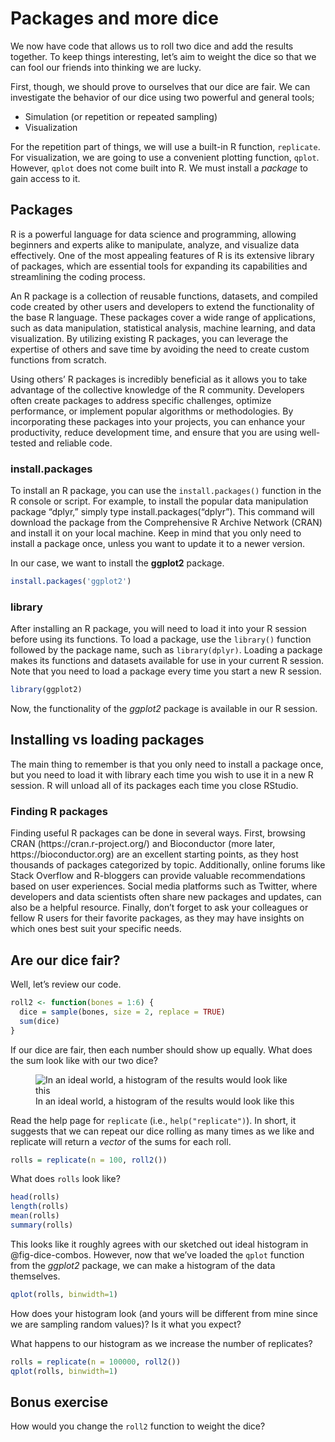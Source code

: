 # Packages and more dice

We now have code that allows us to roll two dice and add the results together. 
To keep things interesting, let's aim to weight the dice so that we can fool
our friends into thinking we are lucky.

First, though, we should prove to ourselves that our dice are fair. We can investigate
the behavior of our dice using two powerful and general tools;

- Simulation (or repetition or repeated sampling)
- Visualization

For the repetition part of things, we will use a built-in R function, `replicate`. 
For visualization, we are going to use a convenient plotting function, `qplot`. However,
`qplot` does not come built into R. We must install a _package_ to gain access to it.


## Packages

R is a powerful language for data science and programming, allowing beginners
and experts alike to manipulate, analyze, and visualize data effectively. One
of the most appealing features of R is its extensive library of packages, which
are essential tools for expanding its capabilities and streamlining the coding
process.

An R package is a collection of reusable functions, datasets, and compiled code
created by other users and developers to extend the functionality of the base R
language. These packages cover a wide range of applications, such as data
manipulation, statistical analysis, machine learning, and data visualization.
By utilizing existing R packages, you can leverage the expertise of others and
save time by avoiding the need to create custom functions from scratch.

Using others' R packages is incredibly beneficial as it allows you to take
advantage of the collective knowledge of the R community. Developers often
create packages to address specific challenges, optimize performance, or
implement popular algorithms or methodologies. By incorporating these packages
into your projects, you can enhance your productivity, reduce development time,
and ensure that you are using well-tested and reliable code.

### install.packages

To install an R package, you can use the `install.packages()` function in the R
console or script. For example, to install the popular data manipulation
package "dplyr," simply type install.packages("dplyr"). This command will
download the package from the Comprehensive R Archive Network (CRAN) and
install it on your local machine. Keep in mind that you only need to install a
package once, unless you want to update it to a newer version.

In our case, we want to install the **ggplot2** package.

```r
install.packages('ggplot2')
```

### library

After installing an R package, you will need to load it into your R session
before using its functions. To load a package, use the `library()` function
followed by the package name, such as `library(dplyr)`. Loading a package makes
its functions and datasets available for use in your current R session. Note
that you need to load a package every time you start a new R session.

```r
library(ggplot2)
```

Now, the functionality of the _ggplot2_ package is available in our R session.


::: {.callout-tip}
## Installing vs loading packages

The main thing to remember is that you only need to install a package once, but you need to load it with library each time you wish to use it in a new R session. R will unload all of its packages each time you close RStudio.
:::

### Finding R packages

Finding useful R packages can be done in several ways. First, browsing CRAN
(https://cran.r-project.org/) and Bioconductor (more later,
https://bioconductor.org) are an excellent starting points, as they host
thousands of packages categorized by topic. Additionally, online forums like
Stack Overflow and R-bloggers can provide valuable recommendations based on
user experiences. Social media platforms such as Twitter, where developers and
data scientists often share new packages and updates, can also be a helpful
resource. Finally, don't forget to ask your colleagues or fellow R users for
their favorite packages, as they may have insights on which ones best suit your
specific needs.

## Are our dice fair?

Well, let's review our code.

```r
roll2 <- function(bones = 1:6) {
  dice = sample(bones, size = 2, replace = TRUE)
  sum(dice)
}
```

If our dice are fair, then each number should show up equally. What does the sum look
like with our two dice?

![In an ideal world, a histogram of the results would look like this](images/dice_combos.png){#fig-dice-combos}

Read the help page for `replicate` (i.e., `help("replicate")`). In short, it suggests
that we can repeat our dice rolling as many times as we like and replicate will return
a _vector_ of the sums for each roll.

```r
rolls = replicate(n = 100, roll2())
```

What does `rolls` look like?

```r
head(rolls)
length(rolls)
mean(rolls)
summary(rolls)
```

This looks like it roughly agrees with our sketched out ideal histogram in @fig-dice-combos. However, now that we've loaded the `qplot` function from the _ggplot2_ package, we can make a histogram of the data themselves. 

```r
qplot(rolls, binwidth=1)
```

How does your histogram look (and yours will be different from mine since we are sampling random values)? Is it what you expect? 

What happens to our histogram as we increase the number of replicates?

```r
rolls = replicate(n = 100000, roll2())
qplot(rolls, binwidth=1)
```

## Bonus exercise

How would you change the `roll2` function to weight the dice? 
